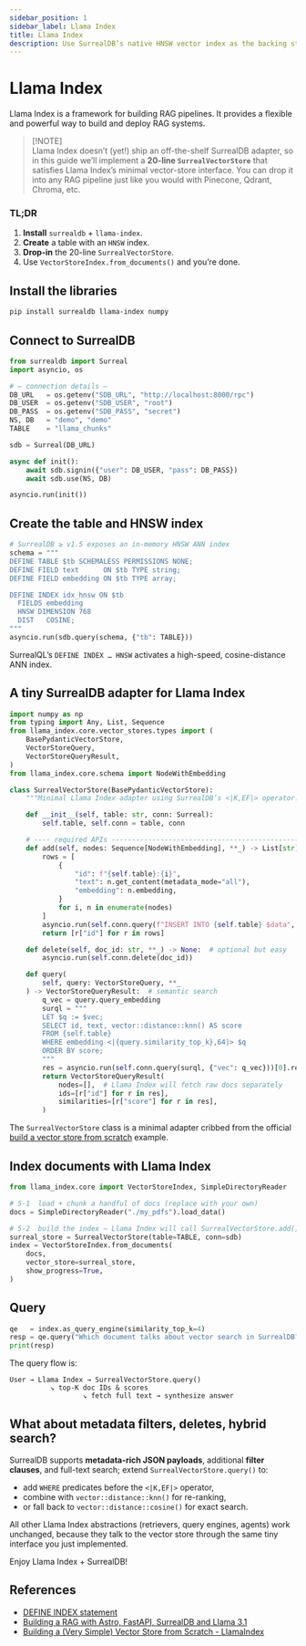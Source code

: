 ```yaml
---
sidebar_position: 1
sidebar_label: Llama Index
title: Llama Index
description: Use SurrealDB’s native HNSW vector index as the backing store for a Llama Index `VectorStoreIndex`.
---
```


# Llama Index

Llama Index is a framework for building RAG pipelines. It provides a flexible and powerful way to build and deploy RAG systems.

> \[!NOTE]\
> Llama Index doesn’t (yet!) ship an off-the-shelf SurrealDB adapter, so in this guide we’ll implement a **20-line `SurrealVectorStore`** that satisfies Llama Index’s minimal vector-store interface. You can drop it into any RAG pipeline just like you would with Pinecone, Qdrant, Chroma, etc.

### TL;DR

1. **Install** `surrealdb` + `llama-index`.
2. **Create** a table with an `HNSW` index.
3. **Drop-in** the 20-line `SurrealVectorStore`.
4. Use `VectorStoreIndex.from_documents()` and you’re done.

## Install the libraries

```bash
pip install surrealdb llama-index numpy
```

## Connect to SurrealDB

```python
from surrealdb import Surreal
import asyncio, os

# — connection details —
DB_URL   = os.getenv("SDB_URL", "http://localhost:8000/rpc")
DB_USER  = os.getenv("SDB_USER", "root")
DB_PASS  = os.getenv("SDB_PASS", "secret")
NS, DB   = "demo", "demo"
TABLE    = "llama_chunks"

sdb = Surreal(DB_URL)

async def init():
    await sdb.signin({"user": DB_USER, "pass": DB_PASS})
    await sdb.use(NS, DB)

asyncio.run(init())
```

## Create the table and HNSW index

```python
# SurrealDB ≥ v1.5 exposes an in-memory HNSW ANN index
schema = """
DEFINE TABLE $tb SCHEMALESS PERMISSIONS NONE;
DEFINE FIELD text      ON $tb TYPE string;
DEFINE FIELD embedding ON $tb TYPE array;

DEFINE INDEX idx_hnsw ON $tb
  FIELDS embedding
  HNSW DIMENSION 768
  DIST   COSINE;
"""
asyncio.run(sdb.query(schema, {"tb": TABLE}))
```

SurrealQL’s `DEFINE INDEX … HNSW` activates a high-speed, cosine-distance ANN index.

## A tiny SurrealDB adapter for Llama Index

```python
import numpy as np
from typing import Any, List, Sequence
from llama_index.core.vector_stores.types import (
    BasePydanticVectorStore,
    VectorStoreQuery,
    VectorStoreQueryResult,
)
from llama_index.core.schema import NodeWithEmbedding

class SurrealVectorStore(BasePydanticVectorStore):
    """Minimal Llama Index adapter using SurrealDB’s <|K,EF|> operator."""

    def __init__(self, table: str, conn: Surreal):
        self.table, self.conn = table, conn

    # ---- required APIs ----------------------------------------------------
    def add(self, nodes: Sequence[NodeWithEmbedding], **_) -> List[str]:
        rows = [
            {
                "id": f"{self.table}:{i}",
                "text": n.get_content(metadata_mode="all"),
                "embedding": n.embedding,
            }
            for i, n in enumerate(nodes)
        ]
        asyncio.run(self.conn.query(f"INSERT INTO {self.table} $data", {"data": rows}))
        return [r["id"] for r in rows]

    def delete(self, doc_id: str, **_) -> None:  # optional but easy
        asyncio.run(self.conn.delete(doc_id))

    def query(
        self, query: VectorStoreQuery, **_
    ) -> VectorStoreQueryResult:  # semantic search
        q_vec = query.query_embedding
        surql = """
        LET $q := $vec;
        SELECT id, text, vector::distance::knn() AS score
        FROM {self.table}
        WHERE embedding <|{query.similarity_top_k},64|> $q
        ORDER BY score;
        """
        res = asyncio.run(self.conn.query(surql, {"vec": q_vec}))[0].result
        return VectorStoreQueryResult(
            nodes=[],  # Llama Index will fetch raw docs separately
            ids=[r["id"] for r in res],
            similarities=[r["score"] for r in res],
        )
```

The `SurrealVectorStore` class is a minimal adapter cribbed from the official [build a vector store from scratch](https://docs.llamaindex.ai/en/stable/examples/low_level/vector_store/) example.

## Index documents with Llama Index

```python
from llama_index.core import VectorStoreIndex, SimpleDirectoryReader

# 5-1  load + chunk a handful of docs (replace with your own)
docs = SimpleDirectoryReader("./my_pdfs").load_data()

# 5-2  build the index – Llama Index will call SurrealVectorStore.add()
surreal_store = SurrealVectorStore(table=TABLE, conn=sdb)
index = VectorStoreIndex.from_documents(
    docs,
    vector_store=surreal_store,
    show_progress=True,
)
```

## Query

```python
qe   = index.as_query_engine(similarity_top_k=4)
resp = qe.query("Which document talks about vector search in SurrealDB?")
print(resp)
```

The query flow is:

```
User → Llama Index → SurrealVectorStore.query()
          ↘︎ top-K doc IDs & scores
                  ↘︎ fetch full text → synthesize answer
```

## What about metadata filters, deletes, hybrid search?

SurrealDB supports **metadata-rich JSON payloads**, additional **filter clauses**, and full-text search; extend `SurrealVectorStore.query()` to:

- add `WHERE` predicates before the `<|K,EF|>` operator,
- combine with `vector::distance::knn()` for re-ranking,
- or fall back to `vector::distance::cosine()` for exact search.

All other Llama Index abstractions (retrievers, query engines, agents) work unchanged, because they talk to the vector store through the same tiny interface you just implemented.

Enjoy Llama Index + SurrealDB!

## References

- [DEFINE INDEX statement](/docs/surrealql/statements/define/indexes)
- [Building a RAG with Astro, FastAPI, SurrealDB and Llama 3.1](https://fireworks.ai/blog/rag-with-astro-fastapi-surrealdb-tailwind)
- [Building a (Very Simple) Vector Store from Scratch - LlamaIndex](https://docs.llamaindex.ai/en/stable/examples/low_level/vector_store/)
